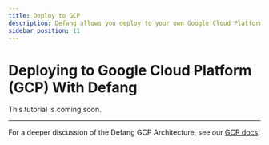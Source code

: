 ```yaml
---
title: Deploy to GCP
description: Defang allows you deploy to your own Google Cloud Platform (GCP) account.
sidebar_position: 11
---
```


# Deploying to Google Cloud Platform (GCP) With Defang

This tutorial is coming soon.

---

For a deeper discussion of the Defang GCP Architecture, see our [GCP docs](/docs/providers/gcp).

